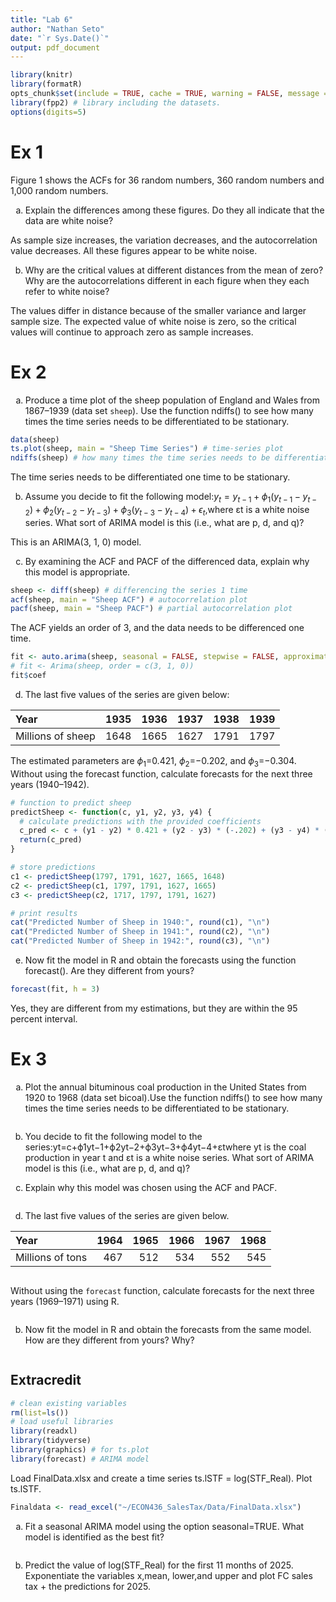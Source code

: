 ```yaml
---
title: "Lab 6"
author: "Nathan Seto"
date: "`r Sys.Date()`"
output: pdf_document
---
```


```r
library(knitr)
library(formatR)
opts_chunk$set(include = TRUE, cache = TRUE, warning = FALSE, message = FALSE, tidy = TRUE)
library(fpp2) # library including the datasets.
options(digits=5)
```

# Ex 1
Figure 1 shows the ACFs for 36 random numbers, 360 random numbers and 1,000 random numbers.


a. Explain the differences among these figures. Do they all indicate that the data are white noise?


As sample size increases, the variation decreases, and the autocorrelation value decreases. All these figures appear to be white noise.


b. Why are the critical values at different distances from the mean of zero? Why are the autocorrelations different in each figure when they each refer to white noise?


The values differ in distance because of the smaller variance and larger sample size. The expected value of white noise is zero, so the critical values will continue to approach zero as sample increases.


# Ex 2
a. Produce a time plot of the sheep population of England and Wales from 1867--1939 (data set `sheep`). Use the function ndiffs() to see how many times the time series needs to be differentiated to be stationary.

```r
data(sheep)
ts.plot(sheep, main = "Sheep Time Series") # time-series plot
ndiffs(sheep) # how many times the time series needs to be differentiated to become stationary
```

The time series needs to be differentiated one time to be stationary.

b. Assume you decide to fit the following model:$y_t=y_{t−1}+\phi_1(y_{t−1}−y_{t−2})+\phi_2(y_{t−2}−y_{t−3})+\phi_3(y_{t−3}−y_{t−4})+\epsilon_t$,where εt is a white noise series. What sort of ARIMA model is this (i.e., what are p, d, and q)?


This is an ARIMA(3, 1, 0) model.


c. By examining the ACF and PACF of the differenced data, explain why this model is appropriate.

```r
sheep <- diff(sheep) # differencing the series 1 time
acf(sheep, main = "Sheep ACF") # autocorrelation plot
pacf(sheep, main = "Sheep PACF") # partial autocorrelation plot
```

The ACF yields an order of 3, and the data needs to be differenced one time.


```r
fit <- auto.arima(sheep, seasonal = FALSE, stepwise = FALSE, approximation = FALSE)
# fit <- Arima(sheep, order = c(3, 1, 0))
fit$coef
```


d. The last five values of the series are given below:

|Year              | 1935| 1936| 1937| 1938| 1939|
|:-----------------|----:|----:|----:|----:|----:|
|Millions of sheep | 1648| 1665| 1627| 1791| 1797|

The estimated parameters are $\phi_1$=0.421, $\phi_2$=−0.202, and $\phi_3$=−0.304. Without using the forecast function, calculate forecasts for the next three years (1940–1942). 

```r
# function to predict sheep
predictSheep <- function(c, y1, y2, y3, y4) {
  # calculate predictions with the provided coefficients
  c_pred <- c + (y1 - y2) * 0.421 + (y2 - y3) * (-.202) + (y3 - y4) * (-.304) # y1 = y_{t-1}, y2 = y_{t-2}, etc.
  return(c_pred)
}

# store predictions
c1 <- predictSheep(1797, 1791, 1627, 1665, 1648)
c2 <- predictSheep(c1, 1797, 1791, 1627, 1665)
c3 <- predictSheep(c2, 1717, 1797, 1791, 1627)

# print results
cat("Predicted Number of Sheep in 1940:", round(c1), "\n")
cat("Predicted Number of Sheep in 1941:", round(c2), "\n")
cat("Predicted Number of Sheep in 1942:", round(c3), "\n")
```


e. Now fit the model in R and obtain the forecasts using the function forecast(). Are they different from yours?

```r
forecast(fit, h = 3)
```


Yes, they are different from my estimations, but they are within the 95 percent interval.


# Ex 3

a. Plot the annual bituminous coal production in the United States from 1920 to 1968 (data set bicoal).Use the function ndiffs() to see how many times the time series needs to be differentiated to be stationary.

```r

```

b. You decide to fit the following model to the series:yt=c+ϕ1yt−1+ϕ2yt−2+ϕ3yt−3+ϕ4yt−4+εtwhere yt is the coal production in year t and εt is a white noise series. What sort of ARIMA model is this (i.e., what are p, d, and q)?


c. Explain why this model was chosen using the ACF and PACF.

```r

```


d. The last five values of the series are given below.

|Year              | 1964| 1965| 1966| 1967| 1968|
|:-----------------|----:|----:|----:|----:|----:|
|Millions of tons  | 467 | 512 | 534 | 552 | 545 |

```r

```

Without using the `forecast` function, calculate forecasts for the next three years (1969--1971) using R.
```r


```



b. Now fit the model in R and obtain the forecasts from the same model. How are they different from yours? Why?

```r
```



## Extracredit

```r
# clean existing variables
rm(list=ls())
# load useful libraries
library(readxl)
library(tidyverse)
library(graphics) # for ts.plot
library(forecast) # ARIMA model
```

Load FinalData.xlsx and create a time series ts.lSTF = log(STF_Real). Plot ts.lSTF.

```r
Finaldata <- read_excel("~/ECON436_SalesTax/Data/FinalData.xlsx")
```

a. Fit a seasonal ARIMA model using the option seasonal=TRUE. What model is identified as the best fit?

```r

```
b.	Predict the value of log(STF_Real) for the first 11 months of 2025. Exponentiate the variables x,mean, lower,and upper and plot FC sales tax + the predictions for 2025.

```r


```